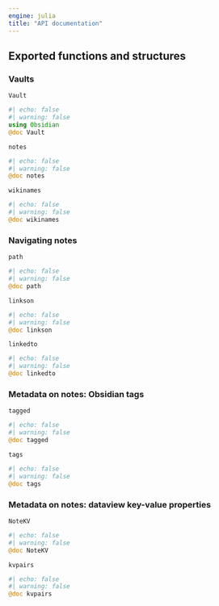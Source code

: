 ```yaml
---
engine: julia
title: "API documentation"
---
```


## Exported functions and structures


### Vaults

`Vault` 

:::{.callout-note appearance="minimal"}
```julia
#| echo: false
#| warning: false
using Obsidian
@doc Vault
```
:::



`notes`

:::{.callout-note appearance="minimal"}
```julia
#| echo: false
#| warning: false
@doc notes
```
:::

`wikinames`

:::{.callout-note appearance="minimal"}
```julia
#| echo: false
#| warning: false
@doc wikinames
```
:::

 



### Navigating notes

`path`

:::{.callout-note appearance="minimal"}
```julia
#| echo: false
#| warning: false
@doc path
```
:::

`linkson`

:::{.callout-note appearance="minimal"}
```julia
#| echo: false
#| warning: false
@doc linkson
```
:::

`linkedto`


:::{.callout-note appearance="minimal"}
```julia
#| echo: false
#| warning: false
@doc linkedto
```
:::




### Metadata on notes: Obsidian tags

`tagged`

:::{.callout-note appearance="minimal"}
```julia
#| echo: false
#| warning: false
@doc tagged
```
:::

`tags`

:::{.callout-note appearance="minimal"}
```julia
#| echo: false
#| warning: false
@doc tags
```
:::


### Metadata on notes: dataview key-value properties

`NoteKV`

:::{.callout-note appearance="minimal"}
```julia
#| echo: false
#| warning: false
@doc NoteKV
```
:::


`kvpairs`

:::{.callout-note appearance="minimal"}
```julia
#| echo: false
#| warning: false
@doc kvpairs
```
:::
